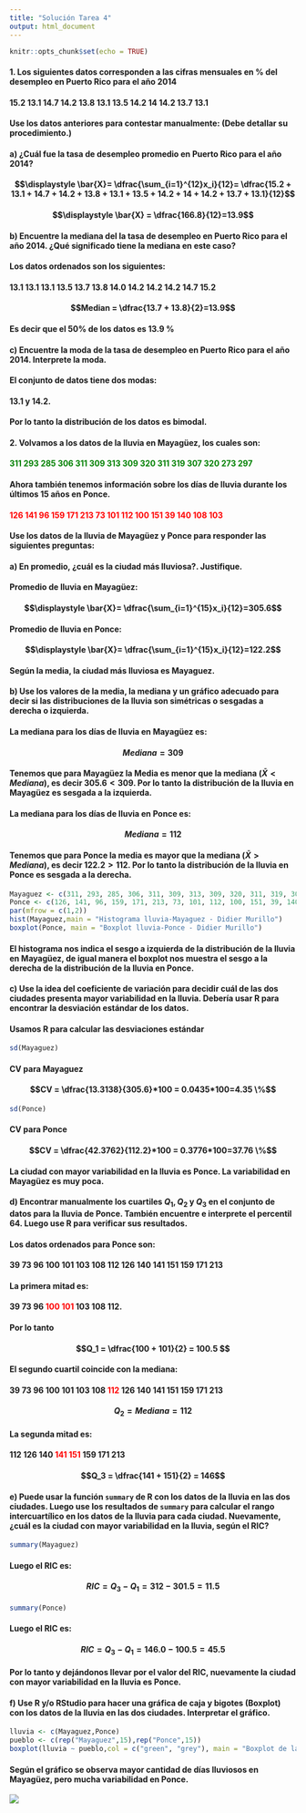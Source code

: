 ```yaml
---
title: "Solución Tarea 4"
output: html_document
---
```


```r
knitr::opts_chunk$set(echo = TRUE)
```


#### 1. Los siguientes datos corresponden a las cifras mensuales en % del desempleo en Puerto Rico para el año 2014

#### 15.2 13.1 14.7 14.2 13.8 13.1 13.5 14.2 14 14.2 13.7  13.1

#### Use los datos anteriores para contestar manualmente: (Debe detallar su procedimiento.)

#### a) ¿Cuál fue la tasa de desempleo promedio  en Puerto Rico para el año 2014?

#### $$\displaystyle \bar{X}= \dfrac{\sum_{i=1}^{12}x_i}{12}= \dfrac{15.2 + 13.1 + 14.7 + 14.2 + 13.8 + 13.1 + 13.5 + 14.2 + 14 + 14.2 + 13.7 + 13.1}{12}$$

#### $$\displaystyle \bar{X} = \dfrac{166.8}{12}=13.9$$

#### b)  Encuentre la mediana del la tasa de desempleo en Puerto Rico para el año 2014. ¿Qué significado tiene la mediana en este caso?

#### Los datos ordenados son los siguientes:

#### 13.1 13.1 13.1 13.5 13.7 13.8 14.0 14.2 14.2 14.2 14.7 15.2

#### $$Median = \dfrac{13.7 + 13.8}{2}=13.9$$

#### Es decir que el 50\% de los datos es 13.9 \%

#### c)  Encuentre la moda de la tasa de desempleo en Puerto Rico para el año 2014. Interprete la moda.

#### El conjunto de datos tiene dos modas: 

#### 13.1 y 14.2. 

#### Por lo tanto la distribución de los datos es bimodal. 

#### 2. Volvamos a los datos de la lluvia en Mayagüez, los cuales son:


#### <span style="color:green">311 293 285 306 311 309 313 309 320 311 319 307 320 273 297</span>


#### Ahora también tenemos información sobre los días de lluvia durante los últimos 15 años en Ponce.


#### <span style="color:red">126 141  96 159 171 213  73 101 112 100 151  39 140 108 103</span>


#### Use los datos de la lluvia de Mayagüez y Ponce para responder las siguientes preguntas:

#### a) En promedio, ¿cuál es la ciudad más lluviosa?. Justifique.

#### Promedio de lluvia en Mayagüez:

#### $$\displaystyle \bar{X}= \dfrac{\sum_{i=1}^{15}x_i}{12}=305.6$$

#### Promedio de lluvia en Ponce:

#### $$\displaystyle \bar{X}= \dfrac{\sum_{i=1}^{15}x_i}{12}=122.2$$

#### Según la media, la ciudad más lluviosa es Mayaguez.

#### b) Use los valores de la media, la mediana y un gráfico adecuado para decir si las distribuciones de la lluvia son simétricas o sesgadas a derecha o izquierda.


#### La mediana para los días de lluvia en Mayagüez es:


#### $$Mediana = 309$$

#### Tenemos que para Mayagüez la Media es menor que la mediana ($\bar{X} < Mediana$), es decir $305.6 < 309$. Por lo tanto la distribución de la lluvia en Mayagüez es sesgada a la izquierda. 


#### La mediana para los días de lluvia en Ponce es:


#### $$Mediana = 112$$

#### Tenemos que para Ponce la media es mayor que la mediana ($\bar{X} > Mediana$), es decir $122.2 > 112$. Por lo tanto la distribución de la lluvia en Ponce es sesgada a la derecha. 

```r
Mayaguez <- c(311, 293, 285, 306, 311, 309, 313, 309, 320, 311, 319, 307, 320, 273, 297)
Ponce <- c(126, 141, 96, 159, 171, 213, 73, 101, 112, 100, 151, 39, 140, 108, 103)
par(mfrow = c(1,2))
hist(Mayaguez,main = "Histograma lluvia-Mayaguez - Didier Murillo")
boxplot(Ponce, main = "Boxplot lluvia-Ponce - Didier Murillo")
```

#### El histograma nos indica el sesgo a izquierda de la distribución de la lluvia en Mayagüez, de igual manera el boxplot nos muestra el sesgo a la derecha de la distribución de la lluvia en Ponce. 

#### c) Use la idea del coeficiente de variación para decidir cuál de las dos ciudades presenta mayor variabilidad en la lluvia. Debería usar R para encontrar la desviación estándar de los datos. 



#### Usamos R para calcular las desviaciones estándar 

```r
sd(Mayaguez)
```

#### CV para Mayaguez 

#### $$CV = \dfrac{13.3138}{305.6}*100 = 0.0435*100=4.35 \%$$

```r
sd(Ponce)
```

#### CV para Ponce

#### $$CV = \dfrac{42.3762}{112.2}*100 = 0.3776*100=37.76 \%$$

#### La ciudad con mayor variabilidad en la lluvia es Ponce. La variabilidad en Mayagüez es muy poca. 

#### d) Encontrar manualmente los cuartiles $Q_1, Q_2$ y $Q_3$ en el conjunto de datos para la lluvia de Ponce. También encuentre e interprete el percentil 64.  Luego use R para verificar sus resultados.

#### Los datos ordenados para Ponce son:

#### 39  73  96 100 101 103 108 112 126 140 141 151 159 171 213

#### La primera mitad es: 

#### 39  73  96 <span style="color:red"> 100 101 </span> 103 108 112. 

#### Por lo tanto 

#### $$Q_1 = \dfrac{100 + 101}{2} = 100.5 $$

#### El segundo cuartil coincide con la mediana: 

#### 39  73  96 100 101 103 108 <span style="color:red">  112 </span>  126 140 141 151 159 171 213

#### $$Q_2 = Mediana = 112 $$

#### La segunda mitad es:

#### 112 126 140 <span style="color:red"> 141 151 </span>  159 171 213


#### $$Q_3 = \dfrac{141 + 151}{2} = 146$$

#### e) Puede usar la función `summary` de R con los datos de la lluvia en las dos ciudades. Luego use los resultados de `summary` para calcular el rango intercuartílico en los datos de la lluvia para cada ciudad. Nuevamente, ¿cuál es la ciudad con mayor variabilidad en la lluvia, según el RIC?

```r
summary(Mayaguez)
```

#### Luego el RIC es:

#### $$RIC = Q_3 - Q_1 = 312 - 301.5 = 11.5$$


```r
summary(Ponce)
```

#### Luego el RIC es:

#### $$RIC = Q_3 - Q_1 = 146.0 - 100.5 = 45.5$$

#### Por lo tanto y dejándonos llevar por el valor del RIC, nuevamente la ciudad con mayor variabilidad en la lluvia es Ponce. 

#### f) Use R y/o RStudio para hacer una gráfica de caja y bigotes (Boxplot) con los datos de la lluvia en las dos ciudades. Interpretar el gráfico.

```r
lluvia <- c(Mayaguez,Ponce)
pueblo <- c(rep("Mayaguez",15),rep("Ponce",15))
boxplot(lluvia ~ pueblo,col = c("green", "grey"), main = "Boxplot de la lluvia por ciudad - Didier Murillo")
```

#### Según el gráfico se observa mayor cantidad de días lluviosos en Mayagüez, pero mucha variabilidad en Ponce.
 

![](blanco.png)